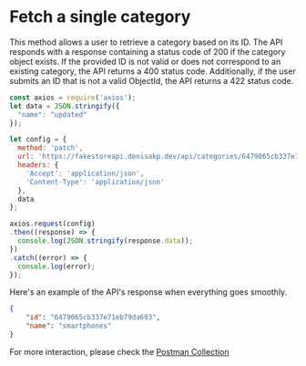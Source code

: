 # Fetch a single category

This method allows a user to retrieve a category based on its ID. The API responds with a response containing a status
code of 200 if the category object exists. If the provided ID is not valid or does not correspond to an existing category,
the API returns a 400 status code. Additionally, if the user submits an ID that is not a valid ObjectId,
the API returns a 422 status code.

```js copy showLineNumbers filename="categories/fetch-one.js"
const axios = require('axios');
let data = JSON.stringify({
  "name": "updated"
});

let config = {
  method: 'patch',
  url: 'https://fakestoreapi.denisakp.dev/api/categories/6479065cb337e71eb79da693',
  headers: {
    'Accept': 'application/json',
    'Content-Type': 'application/json'
  },
  data
};

axios.request(config)
.then((response) => {
  console.log(JSON.stringify(response.data));
})
.catch((error) => {
  console.log(error);
});
```

Here's an example of the API's response when everything goes smoothly.

```json copy filename="API Response"
{
    "id": "6479065cb337e71eb79da693",
    "name": "smartphones"
}
```

For more interaction, please check the [Postman Collection](https://postman.com)
